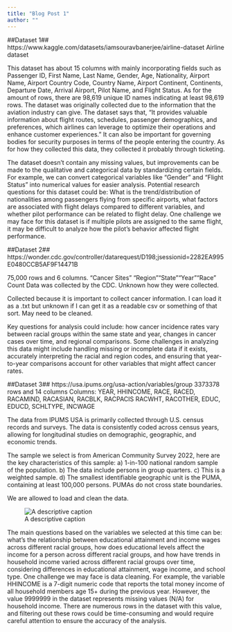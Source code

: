 ```yaml
---
title: "Blog Post 1"
author: ""
---
```


##Dataset 1##
https://www.kaggle.com/datasets/iamsouravbanerjee/airline-dataset 
Airline dataset

This dataset has about 15 columns with mainly incorporating fields such as Passenger ID, First Name, Last Name, Gender, Age, Nationality, Airport Name, Airport Country Code, Country Name, Airport Continent, Continents, Departure Date, Arrival Airport, Pilot Name, and Flight Status. As for the amount of rows, there are 98,619 unique ID names indicating at least 98,619 rows. The dataset was originally collected due to the information that the aviation industry can give. The dataset says that, “It provides valuable information about flight routes, schedules, passenger demographics, and preferences, which airlines can leverage to optimize their operations and enhance customer experiences.” It can also be important for governing bodies for security purposes in terms of the people entering the country. As for how they collected this data, they collected it probably through ticketing. 

The dataset doesn't contain any missing values, but improvements can be made to the qualitative and categorical data by standardizing certain fields. For example, we can convert categorical variables like “Gender” and “Flight Status” into numerical values for easier analysis.  Potential research questions for this dataset could be: What is the trend/distribution of nationalities among passengers flying from specific airports, what factors are associated with flight delays compared to different variables, and whether pilot performance can be related to flight delay. One challenge we may face for this dataset is if multiple pilots are assigned to the same flight, it may be difficult to analyze how the pilot’s behavior affected flight performance.

##Dataset 2##
https://wonder.cdc.gov/controller/datarequest/D198;jsessionid=2282EA995E0480CCB5AF9F14471B 

75,000 rows and 6 columns. 
"Cancer Sites"	 "Region""State""Year""Race"	Count
Data was collected by the CDC. Unknown how they were collected. 

Collected because it is important to collect cancer information. 
I can load it as a .txt but unknown if I can get it as a readable csv or something of that sort. May need to be cleaned. 


Key questions for analysis could include: how cancer incidence rates vary between racial groups within the same state and year, changes in cancer cases over time, and regional comparisons. Some challenges in analyzing this data might include handling missing or incomplete data if it exists, accurately interpreting the racial and region codes, and ensuring that year-to-year comparisons account for other variables that might affect cancer rates.

##Dataset 3##
https://usa.ipums.org/usa-action/variables/group
3373378 rows and 14 columns
Columns: YEAR, HHINCOME, RACE, RACED, RACAMIND, RACASIAN, RACBLK, RACPACIS   RACWHT, RACOTHER, EDUC, EDUCD, SCHLTYPE, INCWAGE

The data from IPUMS USA is primarily collected through U.S. census records and surveys. The data is consistently coded across census years, allowing for longitudinal studies on demographic, geographic, and economic trends.

The sample we select is from American Community Survey 2022, here are the key characteristics of this sample:
a) 1-in-100 national random sample of the population.
b) The data include persons in group quarters.
c) This is a weighted sample.
d) The smallest identifiable geographic unit is the PUMA, containing at least 100,000 persons. PUMAs do not cross state boundaries.


We are allowed to load and clean the data. 

![A descriptive caption](/Users/kevinchen/Desktop/1.jpg)

The main questions based on the variables we selected at this time can be: what’s the relationship between educational attainment and income wages across different racial groups, how does educational levels affect the income for a person across different racial groups, and how have trends in household income varied across different racial groups over time, considering differences in educational attainment, wage income, and school type.
One challenge we may face is data cleaning. For example, the variable HHINCOME is a 7-digit numeric code that reports the total money income of all household members age 15+ during the previous year. However, the value 9999999 in the dataset represents missing values (N/A) for household income. There are numerous rows in the dataset with this value, and filtering out these rows could be time-consuming and would require careful attention to ensure the accuracy of the analysis.